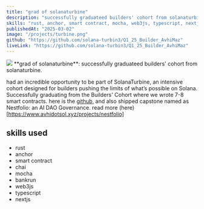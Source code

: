 ```yaml
---
title: "grad of solanaturbine"
description: "successfully graduateed builders' cohort from solanaturbine"
skills: "rust, anchor, smart contract, mocha, web3js, typescript, nextjs"
publishedAt: "2025-03-02"
image: "/projects/turbine.png"
github: "https://github.com/solana-turbin3/Q1_25_Builder_AvhiMaz"
liveLink: "https://github.com/solana-turbin3/Q1_25_Builder_AvhiMaz"
---
```


<img src="/projects/turbine.png" className="rounded-lg" />
**grad of solanaturbine**: successfully graduateed builders' cohort from solanaturbine.

had an incredible opportunity to be part of SolanaTurbine, an intensive cohort designed for builders pushing the limits of what’s possible on Solana. Successfully graduating from the Builders' Cohort where we wrote 7-8 smart contracts. here is the [github](https://github.com/solana-turbin3/Q1_25_Builder_AvhiMaz), and also shipped capstone named as Nestfolio: an AI DAO Governance. read more (here)[https://www.avhidotsol.xyz/projects/nestfolio]

## skills used

- rust
- anchor
- smart contract
- chai
- mocha
- bankrun
- web3js
- typescript
- nextjs
